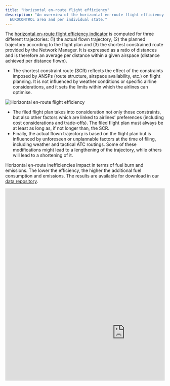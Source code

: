 ```yaml
---
title: "Horizontal en-route flight efficiency"
description: "An overview of the horizontal en-route flight efficiency for the entire
  EUROCONTROL area and per individual state."
---
```


<style type="text/css">
.img-responsive {
    margin: 0 auto;
    max-width: 130%
}

.resp-container {
    position: relative;
    overflow: hidden;
    padding-top: 120.0%; #including 4 last countries in the table
}

.resp-iframe {
    position: absolute;
    top: 0;
    left: 0;
    width: 150%;
    height: 150%;
    border: 0;
}
</style>

<div class="container">
<div class="row align-items-start">
<div class="col-sm-9">
The [horizontal en-route flight efficiency indicator](/methodology/horizontal-flight-efficiency-pi/) is computed for three different trajectories: (1) the actual flown trajectory, (2) the planned trajectory according to the flight plan and (3) the shortest constrained route  provided by the Network Manager. It is expressed as a ratio of distances and is therefore an average per distance within a given airspace (distance achieved per distance flown).

* The shortest constraint route (SCR) reflects the effect of the constraints imposed by ANSPs (route structure, airspace availability, etc.) on flight planning. It is not influenced by weather conditions or specific airline considerations, and it sets the limits within which the airlines can optimise.
</div>
<div class="col-sm-3">
<div class="card border-0">
  <img class="card-img-top" src="/images/eff/ectl_hfe.jpg" alt="Horizontal en-route flight efficiency">
</div></div></div></div>

* The filed flight plan takes into consideration not only those constraints, but also other factors which are linked to airlines’ preferences (including cost considerations and trade-offs). The filed flight plan must always be at least as long as, if not longer than, the SCR.
* Finally, the actual flown trajectory is based on the flight plan but is influenced by unforeseen or unplannable factors at the time of filing, including weather and tactical ATC routings. Some of these modifications might lead to a lengthening of the trajectory, while others will lead to a shortening of it.

Horizontal en-route inefficiencies impact in terms of fuel burn and emissions. The lower the efficiency, the higher the additional fuel consumption and emissions. The results are available for download in our [data repository](/data/). 


<div class="resp-container">
<iframe class="resp-iframe" src="https://app.powerbi.com/view?r=eyJrIjoiMTczODk5NTctYWJhOC00ZGM4LThlMzItYjcwNDZmM2Q1MGJkIiwidCI6Ijc2ZjMzYzIwLTU5NzktNDQwOC1hZGY3LThiM2M0YmU5NWU1MiIsImMiOjl9" frameborder="0" style="border:0" allowfullscreen></iframe>
</div>